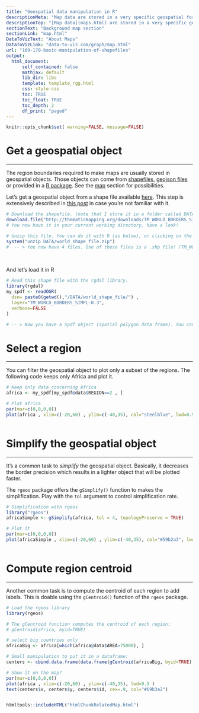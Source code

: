 ```yaml
---
title: "Geospatial data manipulation in R"
descriptionMeta: "Map data are stored in a very specific geospatial format in R. This post describes the most common manipulations you may have to apply: selecting zone, simplifying the borders, and more."
descriptionTop: "[Map data](maps.html) are stored in a very specific geospatial format in `R`. This post describes the most common manipulations you may have to apply: selecting zone, simplifying the borders, and more."
sectionText: "Background map section"
sectionLink: "map.html"
DataToVizText: "About Maps"
DataToVizLink: "data-to-viz.com/graph/map.html"
url: "169-170-basic-manipulation-of-shapefiles"
output:
  html_document:
      self_contained: false    
      mathjax: default
      lib_dir: libs
      template: template_rgg.html
      css: style.css
      toc: TRUE
      toc_float: TRUE
      toc_depth: 2
      df_print: "paged"
---
```



```r
knitr::opts_chunk$set( warning=FALSE, message=FALSE)
```

<div class="container">



# Get a geospatial object
***

The region boundaries required to make maps are usually stored in geospatial objects. Those objects can come from [shapefiles](168-load-a-shape-file-into-r.html), [geojson files](325-background-map-from-geojson-format-in-r.html) or provided in a [R package](278-the-maps-library.html). See the [map](maps.html) section for possibilities.

Let's get a geospatial object from a shape file available [here](http://thematicmapping.org/downloads/world_borders.php). This step is extensively described in [this post](168-load-a-shape-file-into-r.html) in case you're not familiar with it.

```r
# Download the shapefile. (note that I store it in a folder called DATA. You have to change that if needed.)
download.file("http://thematicmapping.org/downloads/TM_WORLD_BORDERS_SIMPL-0.3.zip" , destfile="DATA/world_shape_file.zip")
# You now have it in your current working directory, have a look!

# Unzip this file. You can do it with R (as below), or clicking on the object you downloaded.
system("unzip DATA/world_shape_file.zip")
#  -- > You now have 4 files. One of these files is a .shp file! (TM_WORLD_BORDERS_SIMPL-0.3.shp)
```

<br>

And let's load it in R

```r
# Read this shape file with the rgdal library. 
library(rgdal)
my_spdf <- readOGR( 
  dsn= paste0(getwd(),"/DATA/world_shape_file/") , 
  layer="TM_WORLD_BORDERS_SIMPL-0.3",
  verbose=FALSE
)

# -- > Now you have a Spdf object (spatial polygon data frame). You can start doing maps!
```











# Select a region {#select}
***

<div class = "row">

<div class = "col-md-6  col-sm-12 align-self-center">

You can filter the geospatial object to plot only a subset of the regions. The following code keeps only Africa and plot it.

</div>


<div class = "col-md-6  col-sm-12">

```r
# Keep only data concerning Africa
africa <- my_spdf[my_spdf@data$REGION==2 , ]

# Plot africa
par(mar=c(0,0,0,0))
plot(africa , xlim=c(-20,60) , ylim=c(-40,35), col="steelblue", lwd=0.5 )
```

</div>
</div>

```r
```









# Simplify the geospatial object {#simplify}
***

<div class = "row">

<div class = "col-md-6  col-sm-12 align-self-center">

It's a common task to *simplify* the geospatial object. Basically, it decreases the border precision which results in a lighter object that will be plotted faster.

The `rgeos` package offers the `gSimplify()` function to makes the simplification. Play with the `tol` argument to control simplification rate.

</div>


<div class = "col-md-6  col-sm-12">

```r
# Simplification with rgeos
library("rgeos")
africaSimple <- gSimplify(africa, tol = 4, topologyPreserve = TRUE)

# Plot it
par(mar=c(0,0,0,0))
plot(africaSimple , xlim=c(-20,60) , ylim=c(-40,35), col="#59b2a3", lwd=0.5 )
```

</div>
</div>

```r
```
















# Compute region centroid  {#centroid}
***

<div class = "row">

<div class = "col-md-6  col-sm-12 align-self-center">

Another common task is to compute the centroid of each region to add labels. This is doable using the `gCentroid()` function of the `rgeos` package.

</div>

<div class = "col-md-6  col-sm-12">

```r
# Load the rgeos library
library(rgeos)

# The gCentroid function computes the centroid of each region:
# gCentroid(africa, byid=TRUE)

# select big countries only
africaBig <- africa[which(africa@data$AREA>75000), ]

# Small manipulation to put it in a dataframe:
centers <- cbind.data.frame(data.frame(gCentroid(africaBig, byid=TRUE), id=africaBig@data$FIPS))

# Show it on the map?
par(mar=c(0,0,0,0))
plot(africa , xlim=c(-20,60) , ylim=c(-40,35), lwd=0.5 )
text(centers$x, centers$y, centers$id, cex=.9, col="#69b3a2")
```

</div>
</div>

```r
```











<!-- Close container -->
</div>




```r
htmltools::includeHTML("htmlChunkRelatedMap.html")
```
